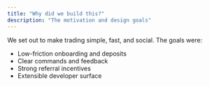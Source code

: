```yaml
---
title: "Why did we build this?"
description: "The motivation and design goals"
---
```


We set out to make trading simple, fast, and social. The goals were:

- Low-friction onboarding and deposits
- Clear commands and feedback
- Strong referral incentives
- Extensible developer surface

